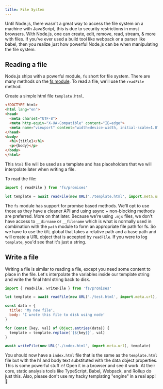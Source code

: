 ```yaml
---
title: File System
---
```


Until Node.js, there wasn't a great way to access the file system on a machine with
JavaScript, this is due to security restrictions in most browsers. With Node.js,
one can create, edit, remove, read, stream, & more with files. If you've ever used
a build tool like webpack or a parser like babel, then you realize just how powerful
Node.js can be when manipulating the file system.

## Reading a file
Node.js ships with a powerful module, `fs` short for file system. There are many
methods on the [fs module](https://nodejs.org/api/fs.html).
To read a file, we'll use the `readFile` method.

Create a simple html file `template.html`.
```html
<!DOCTYPE html>
<html lang="en">
<head>
  <meta charset="UTF-8">
  <meta http-equiv="X-UA-Compatible" content="IE=edge">
  <meta name="viewport" content="width=device-width, initial-scale=1.0">
</head>
<body>
  <h1>{title}</h1>
  <p>{body}</p>
</body>
</html>
```
This `html` file will be used as a template and has placeholders
that we will interpolate later when writing a file.

To read the file:
```js
import { readFile } from 'fs/promises'

let template = await readFile(new URL('./template.html', import.meta.url), 'utf-8')
```

The `fs` module has support for promise based methods. We'll
opt to use those as they have a cleaner API and using
async + non-blocking methods are preferred. More on that later.
Because we're using `.mjs` files, we don't have access to
`__dirname` or `__filename` which is what is normally
used in combination with the `path` module to form an
appropriate file path for fs. So we have to use the `URL`
global that takes a relative path and a base path and will
create a URL object that is accepted by `readFile`. If you were to
log `template`, you'd see that it's just a string.


## Write a file
Writing a file is similar to reading a file, except you need
some content to place in the file. Let's interpolate the variables
inside our template string and write the final html string back
to disk.

```js
import { readFile, writeFile } from 'fs/promises'

let template = await readFile(new URL('./test.html', import.meta.url), 'utf-8')

const data = {
  title: 'My new file',
  body: 'I wrote this file to disk using node'
}

for (const [key, val] of Object.entries(data)) {
  template = template.replace(`{${key}}`, val)
}

await writeFile(new URL('./index.html', import.meta.url), template)
```

You should now have a `index.html` file that is the
same as the `template.html` file but with the h1 and body
text substituted with the data object properties. This is some
powerful stuff 🔥! Open it in a browser and see it work. At their core,
static analysis tools like TypeScript, Babel, Webpack, and Rollup
do just this. Also, please don't use my hacky templating "engine" 
in a real app! 🤣
